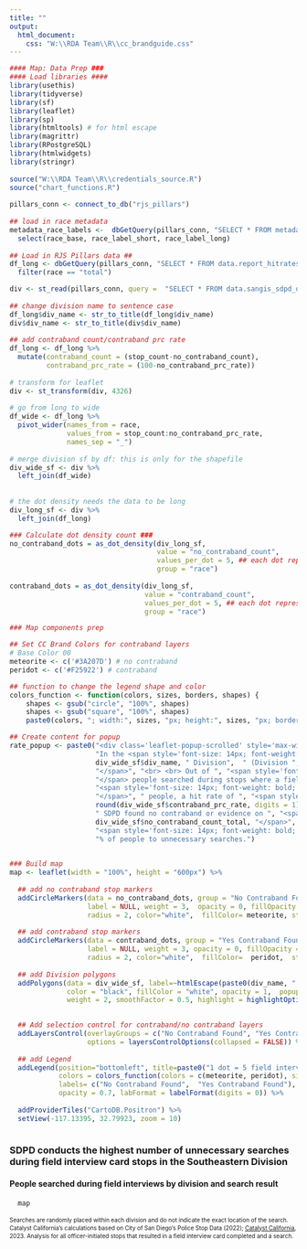 ```yaml
---
title: ""
output:
  html_document:
    css: "W:\\RDA Team\\R\\cc_brandguide.css"
---
```

<!-- link to Google Font -->
<link href="https://fonts.googleapis.com/css2?family=Inter:wght@100;200;300;400;500;600;700;800;900&display=swap" rel="stylesheet">
    
    
```r
#### Map: Data Prep ###
#### Load libraries ####
library(usethis)
library(tidyverse)
library(sf)
library(leaflet)
library(sp)
library(htmltools) # for html escape
library(magrittr)
library(RPostgreSQL)
library(htmlwidgets)
library(stringr)
  
source("W:\\RDA Team\\R\\credentials_source.R")
source("chart_functions.R")
  
pillars_conn <- connect_to_db("rjs_pillars")
  
## load in race metadata
metadata_race_labels <-  dbGetQuery(pillars_conn, "SELECT * FROM metadata_race_labels") %>% 
  select(race_base, race_label_short, race_label_long)
  
## Load in RJS Pillars data ##
df_long <- dbGetQuery(pillars_conn, "SELECT * FROM data.report_hitrates_div_race_ficard_person") %>% 
  filter(race == "total")

div <- st_read(pillars_conn, query =  "SELECT * FROM data.sangis_sdpd_divisions_2023") 
  
## change division name to sentence case
df_long$div_name <- str_to_title(df_long$div_name)
div$div_name <- str_to_title(div$div_name)
  
## add contraband count/contraband prc rate
df_long <- df_long %>% 
  mutate(contraband_count = (stop_count-no_contraband_count), 
         contraband_prc_rate = (100-no_contraband_prc_rate))
  
# transform for leaflet
div <- st_transform(div, 4326)
  
# go from long to wide
df_wide <- df_long %>% 
  pivot_wider(names_from = race,
              values_from = stop_count:no_contraband_prc_rate,
              names_sep = "_")
  
# merge division sf by df: this is only for the shapefile
div_wide_sf <- div %>% 
  left_join(df_wide)
  
  
# the dot density needs the data to be long
div_long_sf <- div %>% 
  left_join(df_long)
```
  

```r
### Calculate dot density count ###
no_contraband_dots = as_dot_density(div_long_sf,
                                    value = "no_contraband_count",
                                    values_per_dot = 5, ## each dot represents
                                    group = "race")
    
contraband_dots = as_dot_density(div_long_sf,
                                 value = "contraband_count",
                                 values_per_dot = 5, ## each dot represents
                                 group = "race")

```
  
  
```r
### Map components prep

## Set CC Brand Colors for contraband layers
# Base Color 00
meteorite <- c('#3A207D') # no contraband
peridot <- c('#F25922') # contraband

## function to change the legend shape and color
colors_function <- function(colors, sizes, borders, shapes) {
    shapes <- gsub("circle", "100%", shapes)
    shapes <- gsub("square", "100%", shapes)
    paste0(colors, "; width:", sizes, "px; height:", sizes, "px; border:1px solid ", borders, "; border-radius:", shapes)}

## Create content for popup
rate_popup <- paste0("<div class='leaflet-popup-scrolled' style='max-width:800px;max-height:200px'>",
                     "In the <span style='font-size: 14px; font-weight: bold;'>",
                     div_wide_sf$div_name, " Division",  " (Division ", div_wide_sf$div_num,")",
                     "</span>", "<br> <br> Out of ", "<span style='font-size: 14px; font-weight: bold;'>", div_wide_sf$stop_count_total,
                     "</span> people searched during stops where a field interview card was completed, SDPD found contraband/evidence on ",
                     "<span style='font-size: 14px; font-weight: bold;'>", div_wide_sf$contraband_count, 
                     "</span>", " people, a hit rate of ", "<span style='font-size: 14px; font-weight: bold;'>",
                     round(div_wide_sf$contraband_prc_rate, digits = 1), "</span>",  "%.", 
                     " SDPD found no contraband or evidence on ", "<span style='font-size: 14px; font-weight: bold;'>",
                     div_wide_sf$no_contraband_count_total, "</span>", " people, meaning SDPD  subjected ", 
                     "<span style='font-size: 14px; font-weight: bold;'>", round(div_wide_sf$no_contraband_prc_rate_total, digits = 1),
                     "% of people to unnecessary searches.")
  
```
  
  
```r
### Build map
map <- leaflet(width = "100%", height = "600px") %>%
    
  ## add no contraband stop markers
  addCircleMarkers(data = no_contraband_dots, group = "No Contraband Found",
                   label = NULL, weight = 3,  opacity = 0, fillOpacity = 1, 
                   radius = 2, color="white",  fillColor= meteorite, stroke = TRUE) %>% 
    
  ## add contraband stop markers
  addCircleMarkers(data = contraband_dots, group = "Yes Contraband Found",
                   label = NULL, weight = 3, opacity = 0, fillOpacity = 1,
                   radius = 2, color="white",  fillColor=  peridot,  stroke = TRUE) %>% 
    
  ## add Division polygons
  addPolygons(data = div_wide_sf, label=~htmlEscape(paste0(div_name, " Division ")),
              color = "black", fillColor = "white", opacity = 1,  popup = ~paste0(rate_popup),
              weight = 2, smoothFactor = 0.5, highlight = highlightOptions(color = "white", 
                                                                           weight = 3, bringToFront = TRUE, sendToBack = FALSE)) %>%

  ## Add selection control for contraband/no contraband layers
  addLayersControl(overlayGroups = c("No Contraband Found", "Yes Contraband Found"),
                   options = layersControlOptions(collapsed = FALSE)) %>%
    
  ## add Legend
  addLegend(position="bottomleft", title=paste0("1 dot = 5 field interview card stops and a search"),
            colors = colors_function(colors = c(meteorite, peridot), sizes = "10", shapes = "circle", borders = NULL),
            labels= c("No Contraband Found",  "Yes Contraband Found"),
            opacity = 0.7, labFormat = labelFormat(digits = 0)) %>% 
  
  addProviderTiles("CartoDB.Positron") %>%
  setView(-117.13395, 32.79923, zoom = 10)
  
```
  
<h3 class="leaflet-map-title">SDPD conducts the highest number of unnecessary searches during field interview card stops in the Southeastern Division</h3>
<h4 class="leaflet-map-subtitle">People searched during field interviews by division and search result</h4>
    
    
```r
  map
```
<div align="left" style="line-height: 1em;"><span style="font-size: 10px;">Searches are randomly placed within each division and do not indicate the exact location of the search.</span> <span style=' font-size: 10px;'>Catalyst California's calculations based on City of San Diego's Police Stop Data (2022); <u>[Catalyst California](https://www.catalystcalifornia.org)</u>, 2023. Analysis for all officer-initiated stops that resulted in a field interview card completed and a search.</span> </div>
    